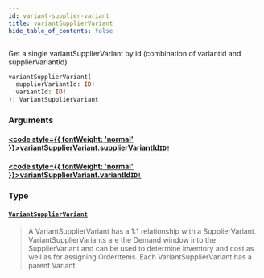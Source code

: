 ```yaml
---
id: variant-supplier-variant
title: variantSupplierVariant
hide_table_of_contents: false
---
```








Get a single variantSupplierVariant by id (combination of variantId and supplierVariantId)

```graphql
variantSupplierVariant(
  supplierVariantId: ID!
  variantId: ID!
): VariantSupplierVariant
```


### Arguments

#### [<code style={{ fontWeight: 'normal' }}>variantSupplierVariant.<b>supplierVariantId</b></code>](#)<Bullet />[`ID!`](/demand/api/graphql-admin/reference/scalars/id) <Badge class="secondary" text="non-null"/> <Badge class="secondary" text="scalar"/>
> 
> 

#### [<code style={{ fontWeight: 'normal' }}>variantSupplierVariant.<b>variantId</b></code>](#)<Bullet />[`ID!`](/demand/api/graphql-admin/reference/scalars/id) <Badge class="secondary" text="non-null"/> <Badge class="secondary" text="scalar"/>
> 
> 

### Type

#### [`VariantSupplierVariant`](/demand/api/graphql-admin/reference/objects/variant-supplier-variant) <Badge class="secondary" text="object"/>
> A VariantSupplierVariant has a 1:1 relationship with a SupplierVariant.
VariantSupplierVariants are the Demand window into the SupplierVariant and can
be used to determine inventory and cost as well as for assigning OrderItems.
Each VariantSupplierVariant has a parent Variant,
> 






